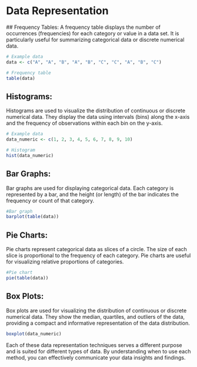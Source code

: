 # Data Representation

\## Frequency Tables: A frequency table displays the number of occurrences (frequencies) for each category or value in a data set. It is particularly useful for summarizing categorical data or discrete numerical data.

```r
# Example data
data <- c("A", "A", "B", "A", "B", "C", "C", "A", "B", "C")

# Frequency table
table(data)
```

## Histograms:

Histograms are used to visualize the distribution of continuous or discrete numerical data. They display the data using intervals (bins) along the x-axis and the frequency of observations within each bin on the y-axis.

```r
# Example data
data_numeric <- c(1, 2, 3, 4, 5, 6, 7, 8, 9, 10)

# Histogram
hist(data_numeric)
```

## Bar Graphs:

Bar graphs are used for displaying categorical data. Each category is represented by a bar, and the height (or length) of the bar indicates the frequency or count of that category.

```r
#Bar graph
barplot(table(data))
```

## Pie Charts:

Pie charts represent categorical data as slices of a circle. The size of each slice is proportional to the frequency of each category. Pie charts are useful for visualizing relative proportions of categories.

```r
#Pie chart
pie(table(data))
```

## Box Plots:

Box plots are used for visualizing the distribution of continuous or discrete numerical data. They show the median, quartiles, and outliers of the data, providing a compact and informative representation of the data distribution.

```r
boxplot(data_numeric)
```

Each of these data representation techniques serves a different purpose and is suited for different types of data. By understanding when to use each method, you can effectively communicate your data insights and findings.
